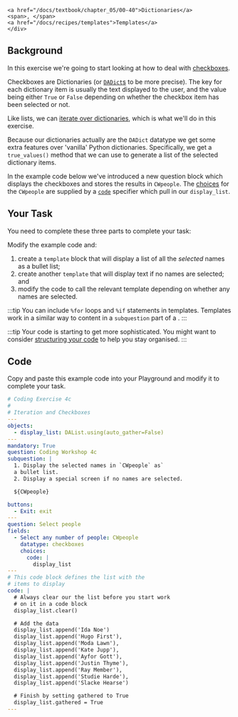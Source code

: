 
    <a href="/docs/textbook/chapter_05/00-40">Dictionaries</a>
    <span>, </span>
    <a href="/docs/recipes/templates">Templates</a>
    </div>
    
## Background
In this exercise we're going to start looking at how to deal with [checkboxes](https://docassemble.org/docs/fields.html#fields%20checkboxes).

Checkboxes are Dictionaries (or [`DADict`s](https://docassemble.org/docs/objects.html#DADict) to be
more precise).  The key for each dictionary item is usually the text displayed to the user,
and the value being either `True` or `False` depending on whether the checkbox item has been
selected or not.

Like lists, we can [iterate over dictionaries](/docs/textbook/chapter_05/00-40#iteration), which is what
we'll do in this exercise.

Because our dictionaries actually are the `DADict` datatype we get some extra features over 'vanilla'
Python dictionaries.  Specifically, we get a `true_values()` method that we can use to generate a list
of the selected dictionary items.

In the example code below we've introduced a new question  block which displays the checkboxes and
stores the results in `CWpeople`.  The [choices](https://docassemble.org/docs/fields.html#choices)
for the `CWpeople` are supplied by a [`code`](https://docassemble.org/docs/fields.html#code)
specifier which pull in our `display_list`.

## Your Task
You need to complete these three parts to complete your task:

Modify the example code and:
1. create a `template` block that will display a list of all the *selected* names as a bullet list;
1. create another `template` that will display text if no names are selected; and
1. modify the code to call the relevant template depending on whether any names are selected.

:::tip
You can include `%for` loops and `%if` statements in templates.  Templates work in a similar
way to content in a `subquestion` part of a <DisplayGlossaryItem item='questionblock' />.
:::

:::tip
Your code is starting to get more sophisticated.  You might want to consider
[structuring your code](/docs/recipes/structuring_code) to help you stay organised.
:::

## Code
Copy and paste this example code into your Playground and modify it to complete your task.

```yml showLineNumbers
# Coding Exercise 4c
#
# Iteration and Checkboxes
---
objects:
  - display_list: DAList.using(auto_gather=False)
---
mandatory: True
question: Coding Workshop 4c
subquestion: |
  1. Display the selected names in `CWpeople` as`
  a bullet list. 
  2. Display a special screen if no names are selected.

  ${CWpeople}

buttons:
  - Exit: exit
---
question: Select people
fields:
  - Select any number of people: CWpeople
    datatype: checkboxes
    choices:
      code: |
        display_list
---
# This code block defines the list with the 
# items to display
code: |
  # Always clear our the list before you start work
  # on it in a code block
  display_list.clear()

  # Add the data
  display_list.append('Ida Noe')
  display_list.append('Hugo First'),
  display_list.append('Moda Lawn'),
  display_list.append('Kate Jupp'),
  display_list.append('Ayfor Gott'),
  display_list.append('Justin Thyme'),
  display_list.append('Ray Member'),
  display_list.append('Studie Harde'),
  display_list.append('Slacke Hearse')

  # Finish by setting gathered to True
  display_list.gathered = True
---
```
